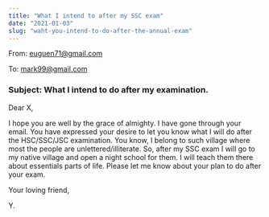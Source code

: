 ```yaml
---
title: "What I intend to after my SSC exam"
date: "2021-01-03"
slug: "waht-you-intend-to-do-after-the-annual-exam"
---
```


From: euguen71@gmail.com

To: mark99@gmail.com

### Subject: What I intend to do after my examination.

Dear X,

I hope you are well by the grace of almighty. I have gone through your email. You have expressed 
your desire to let you know what I will do after the HSC/SSC/JSC examination. You know, I belong 
to such village where most the people are unlettered/illiterate.
So, after my SSC exam I will go to my native village and open a night school for them. 
I will teach them there about essentials parts of life.
Please let me know about your plan to do after your exam.

Your loving friend,

Y.
